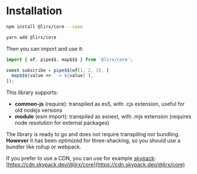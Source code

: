 # Installation


<Tabs groupId="package-managers">
  <TabItem value="npm" label="npm">

```bash
npm install @lirx/core --save
```

  </TabItem>
  <TabItem value="yarn" label="Yarn">

```bash
yarn add @lirx/core
```

  </TabItem>
</Tabs>

Then you can import and use it:

```ts
import { of, pipe$$, map$$$ } from '@lirx/core';

const subscribe = pipe$$(of(1, 2, 3), [
  map$$$(value => `-> ${value}`),
]);
```

This library supports:

- **common-js** (require): transpiled as es5, with .cjs extension, useful for old nodejs versions
- **module** (esm import): transpiled as esnext, with .mjs extension (requires node resolution for external packages)

The library is ready to go and does not require transpiling nor bundling. **However** it has been optimized for three-shacking,
so you should use a bundler like rollup or webpack.

[//]: # (TODO)
[//]: # (For rapid testing, [you can immediately play with @lirx/core on stackblitz]&#40;https://stackblitz.com/edit/typescript-5ksaqe?file=index.ts&#41;)

If you prefer to use a CDN, you can use for example [skypack](https://www.skypack.dev/):
[https://cdn.skypack.dev/@lirx/core](https://cdn.skypack.dev/@lirx/core)

